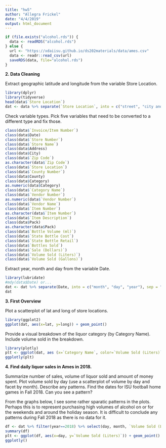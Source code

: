 ```yaml
---
title: "hw5"
author: "Allegra Frickel"
date: "4/4/2019"
output: html_document
---
```


```r
if (file.exists("alcohol.rds")) {
  data <- readRDS("alcohol.rds")
} else {
  url <- "https://xdaiisu.github.io/ds202materials/data/ames.csv"
  data <- readr::read_csv(url)
  saveRDS(data, file="alcohol.rds")
} 
```

**2. Data Cleaning**

Extract geographic latitude and longitude from the variable Store Location.

```r
library(dplyr)
library(tidyverse)
head(data$`Store Location`)
dat <- data %>% separate(`Store Location`, into = c("street", "city and zip", "coordinates"), sep = "\n") %>% separate(coordinates, into = c("lat", "long"), sep = ",") #%>% separate(prelat, into = c("(" "lat"), sep = "(")
```

Check variable types. Pick five variables that need to be converted to a different type and fix those.

```r
class(data$`Invoice/Item Number`)
class(data$Date)
class(data$`Store Number`)
class(data$`Store Name`)
class(data$Address)
class(data$City)
class(data$`Zip Code`) 
as.character(data$`Zip Code`)
class(data$`Store Location`)
class(data$`County Number`)
class(data$County)
class(data$Category)
as.numeric(data$Category)
class(data$`Category Name`)
class(data$`Vendor Number`)
as.numeric(data$`Vendor Number`)
class(data$`Vendor Name`)
class(data$`Item Number`)
as.character(data$`Item Number`)
class(data$`Item Description`)
class(data$Pack)
as.character(data$Pack)
class(data$`Bottle Volume (ml)`)
class(data$`State Bottle Cost`)
class(data$`State Bottle Retail`)
class(data$`Bottles Sold`)
class(data$`Sale (Dollars)`)
class(data$`Volume Sold (Liters)`)
class(data$`Volume Sold (Gallons)`)
```

Extract year, month and day from the variable Date.

```r
library(lubridate)
#mdy(data$Date) or...
dat <- dat %>% separate(Date, into = c("month", "day", "year"), sep = "/")
dat
```


**3. First Overview**

Plot a scatterplot of lat and long of store locations.
```r
library(ggplot2)
ggplot(dat, aes(x=lat, y=long)) + geom_point()
```

Provide a visual breakdown of the liquor category (by Category Name). Include volume sold in the breakdown.
```r
library(plotly)
plt <- ggplot(dat, aes (x=`Category Name`, color=`Volume Sold (Liters)`)) + geom_bar()
ggplotly(plt)
```

**4. Find daily liquor sales in Ames in 2018.**

Summarize number of sales, volume of liquor sold and amount of money spent. Plot volume sold by day (use a scatterplot of volume by day and facet by month). Describe any patterns. Find the dates for ISU football home games in Fall 2018. Can you see a pattern?

From the graphs below, I see some rather sparatic patterns in the plots. Perhaps this is to represent purchasing high volumes of alcohol on or for the weekends and around the holiday season. It is difficult to conclude any patterns during Fall 2018 as there is no data for it.

```r
df <- dat %>% filter(year==2018) %>% select(day, month, `Volume Sold (Liters)`, `Sale (Dollars)`)
summary(df)
plt <- ggplot(df, aes(x=day, y=`Volume Sold (Liters)`)) + geom_point() + facet_wrap(~month)
ggplotly()
```



